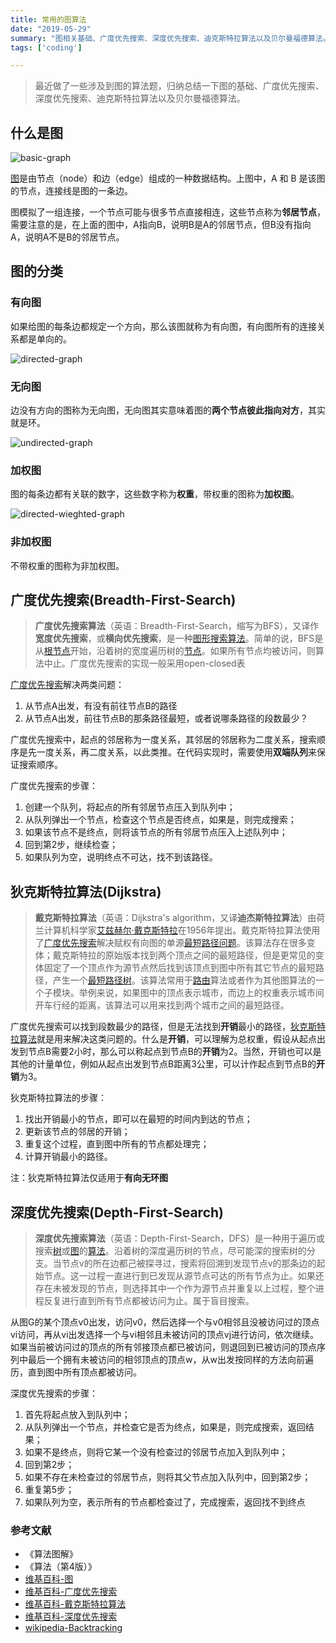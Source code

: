 ```yaml
---
title: 常用的图算法
date: "2019-05-29"
summary: "图相关基础、广度优先搜索、深度优先搜索、迪克斯特拉算法以及贝尔曼福德算法。"
tags: ['coding']

---
```


> 最近做了一些涉及到图的算法题，归纳总结一下图的基础、广度优先搜索、深度优先搜索、迪克斯特拉算法以及贝尔曼福德算法。

## 什么是图

![basic-graph](/images/basic-graph.png)

[图](https://zh.wikipedia.org/wiki/图_(数学))是由节点（node）和边（edge）组成的一种数据结构。上图中，A 和 B 是该图的节点，连接线是图的一条边。

图模拟了一组连接，一个节点可能与很多节点直接相连，这些节点称为**邻居节点**，需要注意的是，在上面的图中，A指向B，说明B是A的邻居节点，但B没有指向A，说明A不是B的邻居节点。

## 图的分类

### 有向图

如果给图的每条边都规定一个方向，那么该图就称为有向图，有向图所有的连接关系都是单向的。

![directed-graph](/images/directed-graph.png)

### 无向图

边没有方向的图称为无向图，无向图其实意味着图的**两个节点彼此指向对方**，其实就是环。

![undirected-graph](/images/undirected-graph.png)

### 加权图

图的每条边都有关联的数字，这些数字称为**权重**，带权重的图称为**加权图**。

![directed-wieghted-graph](/images/directed-weighted-graph.png)

### 非加权图

不带权重的图称为非加权图。

## 广度优先搜索(Breadth-First-Search)

> **广度优先搜索算法**（英语：Breadth-First-Search，缩写为BFS），又译作**宽度优先搜索**，或**横向优先搜索**，是一种[图形搜索算法](https://zh.wikipedia.org/w/index.php?title=圖形搜索演算法&action=edit&redlink=1)。简单的说，BFS是从[根节点](https://zh.wikipedia.org/w/index.php?title=根節點&action=edit&redlink=1)开始，沿着树的宽度遍历树的[节点](https://zh.wikipedia.org/wiki/节点)。如果所有节点均被访问，则算法中止。广度优先搜索的实现一般采用open-closed表

[广度优先搜索](https://zh.wikipedia.org/wiki/广度优先搜索)解决两类问题：

1. 从节点A出发，有没有前往节点B的路径
2. 从节点A出发，前往节点B的那条路径最短，或者说哪条路径的段数最少？

广度优先搜索中，起点的邻居称为一度关系，其邻居的邻居称为二度关系，搜索顺序是先一度关系，再二度关系，以此类推。在代码实现时，需要使用**双端队列**来保证搜索顺序。

广度优先搜索的步骤：

1. 创建一个队列，将起点的所有邻居节点压入到队列中；
2. 从队列弹出一个节点，检查这个节点是否终点，如果是，则完成搜索；
3. 如果该节点不是终点，则将该节点的所有邻居节点压入上述队列中；
4. 回到第2步，继续检查；
5. 如果队列为空，说明终点不可达，找不到该路径。

## 狄克斯特拉算法(Dijkstra)

> **戴克斯特拉算法**（英语：Dijkstra's algorithm，又译**迪杰斯特拉算法**）由荷兰计算机科学家[艾兹赫尔·戴克斯特拉](https://zh.wikipedia.org/wiki/艾兹赫尔·戴克斯特拉)在1956年提出。戴克斯特拉算法使用了[广度优先搜索](https://zh.wikipedia.org/wiki/广度优先搜索)解决赋权有向图的单源[最短路径问题](https://zh.wikipedia.org/wiki/最短路径问题)。该算法存在很多变体；戴克斯特拉的原始版本找到两个顶点之间的最短路径，但是更常见的变体固定了一个顶点作为源节点然后找到该顶点到图中所有其它节点的最短路径，产生一个[最短路径树](https://zh.wikipedia.org/wiki/最短路径树)。该算法常用于[路由](https://zh.wikipedia.org/wiki/路由)算法或者作为其他图算法的一个子模块。举例来说，如果图中的顶点表示城市，而边上的权重表示城市间开车行经的距离，该算法可以用来找到两个城市之间的最短路径。

广度优先搜索可以找到段数最少的路径，但是无法找到**开销**最小的路径，[狄克斯特拉算法](https://zh.wikipedia.org/wiki/戴克斯特拉算法)就是用来解决这类问题的。什么是**开销**，可以理解为总权重，假设从起点出发到节点B需要2小时，那么可以称起点到节点B的**开销**为2。当然，开销也可以是其他的计量单位，例如从起点出发到节点B距离3公里，可以计作起点到节点B的**开销**为3。

狄克斯特拉算法的步骤：

1. 找出开销最小的节点，即可以在最短的时间内到达的节点；
2. 更新该节点的邻居的开销；
3. 重复这个过程，直到图中所有的节点都处理完；
4. 计算开销最小的路径。

注：狄克斯特拉算法仅适用于**有向无环图**

## 深度优先搜索(Depth-First-Search)

> **深度优先搜索算法**（英语：Depth-First-Search，DFS）是一种用于遍历或搜索[树](https://zh.wikipedia.org/wiki/树_(数据结构))或[图](https://zh.wikipedia.org/wiki/图_(数学))的[算法](https://zh.wikipedia.org/wiki/算法)。沿着树的深度遍历树的节点，尽可能深的搜索树的分支。当节点v的所在边都己被探寻过，搜索将回溯到发现节点v的那条边的起始节点。这一过程一直进行到已发现从源节点可达的所有节点为止。如果还存在未被发现的节点，则选择其中一个作为源节点并重复以上过程，整个进程反复进行直到所有节点都被访问为止。属于盲目搜索。

从图G的某个顶点v0出发，访问v0，然后选择一个与v0相邻且没被访问过的顶点vi访问，再从vi出发选择一个与vi相邻且未被访问的顶点vj进行访问，依次继续。如果当前被访问过的顶点的所有邻接顶点都已被访问，则退回到已被访问的顶点序列中最后一个拥有未被访问的相邻顶点的顶点w，从w出发按同样的方法向前遍历，直到图中所有顶点都被访问。

深度优先搜索的步骤：

1. 首先将起点放入到队列中；
2. 从队列弹出一个节点，并检查它是否为终点，如果是，则完成搜索，返回结果；
3. 如果不是终点，则将它某一个没有检查过的邻居节点加入到队列中；
4. 回到第2步；
5. 如果不存在未检查过的邻居节点，则将其父节点加入队列中，回到第2步；
6. 重复第5步；
7. 如果队列为空，表示所有的节点都检查过了，完成搜索，返回找不到终点

### 参考文献

- 《算法图解》
- 《算法（第4版）》
- [维基百科-图](https://zh.wikipedia.org/wiki/图_(数学))
- [维基百科-广度优先搜索](https://zh.wikipedia.org/wiki/广度优先搜索)
- [维基百科-戴克斯特拉算法](https://zh.wikipedia.org/wiki/戴克斯特拉算法)
- [维基百科-深度优先搜索](https://zh.wikipedia.org/wiki/深度优先搜索)
- [wikipedia-Backtracking](https://en.wikipedia.org/wiki/Backtracking)